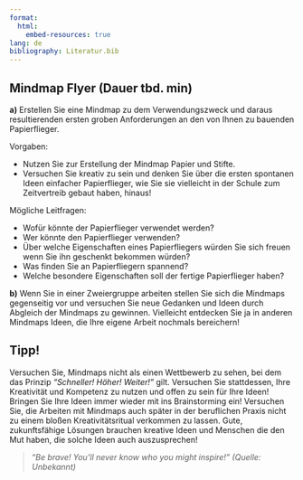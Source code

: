 ```yaml
---
format:
  html:
    embed-resources: true
lang: de
bibliography: Literatur.bib
---
```


<!--
title: "DEB3 Produktentwicklung 1"
resource-path: ["../images"]
format:
  html:
    embed-resources: true

author:
  - name: "Christian Anders"
    roles: "Dozent"
    email: christian.anders@hs-esslingen.de
    affiliation: 
      - name: "Hochschule Esslingen"
        department: "Wirtschaft & Technik"
        group: "Digital Engineering (DEB)"
        city: "Esslingen am Neckar"
        postal-code: 73728
        country: "Deutschland"
        url: https://www.hs-esslingen.de/
abstract: > 
  Skript zur Vorlesung und Labor *"Produktentwicklung 1"* für den Studiengang Digital Engineering DEB3 im Wintersemester 2024/2025
keywords:
  - Produktentwicklung
  - Ideenfindung
  - Konzeptentwicklung
  - Labor
  - Flyer
  - Mindmap
copyright: 
  holder: Christian Anders
  year: 2024
lang: de
bibliography: Literatur.bib
date: last-modified
toc: false
number-sections: false
scrollable: true
toc-location: right-body
cap-location: bottom
number-offset: 0
link-external-icon: true
link-external-newwindow: true
-->

<!-- -------------------------------------------------------------------------

 Labor "Flyer" - Aufgabe Mindmap Anforderungen

-------------------------------------------------------------------------- -->

::: {.callout-note}
## Mindmap Flyer (Dauer tbd. min)

<!-- 
ID: #nte-lhflyer
Reference: @nte-lhflyer
-->
**a)** Erstellen Sie eine Mindmap zu dem Verwendungszweck und daraus resultierenden ersten groben Anforderungen an den von Ihnen zu bauenden Papierflieger. 

Vorgaben:

- Nutzen Sie zur Erstellung der Mindmap Papier und Stifte. 
- Versuchen Sie kreativ zu sein und denken Sie über die ersten spontanen Ideen einfacher Papierflieger, wie Sie sie vielleicht in der Schule zum Zeitvertreib gebaut haben, hinaus!
 

Mögliche Leitfragen:

- Wofür könnte der Papierflieger verwendet werden? 
- Wer könnte den Papierflieger verwenden? 
- Über welche Eigenschaften eines Papierfliegers würden Sie sich freuen wenn Sie ihn geschenkt bekommen würden? 
- Was finden Sie an Papierfliegern spannend? 
- Welche besondere Eigenschaften soll der fertige Papierflieger haben?
<!-- Vielleicht kann auch ChatGPT wertvolle Anregungen bieten?-->

**b)** Wenn Sie in einer Zweiergruppe arbeiten stellen Sie sich die Mindmaps gegenseitig vor und versuchen Sie neue Gedanken und Ideen durch Abgleich der Mindmaps zu gewinnen. Vielleicht entdecken Sie ja in anderen Mindmaps Ideen, die Ihre eigene Arbeit nochmals bereichern!

:::

::: {.callout-caution}
## Tipp!
Versuchen Sie, Mindmaps nicht als einen Wettbewerb zu sehen, bei dem das Prinzip *"Schneller! Höher! Weiter!"* gilt. Versuchen Sie stattdessen, Ihre Kreativität und Kompetenz zu nutzen und offen zu sein für Ihre Ideen! Bringen Sie Ihre Ideen immer wieder mit ins Brainstorming ein! Versuchen Sie, die Arbeiten mit Mindmaps auch später in der beruflichen Praxis nicht zu einem bloßen Kreativitätsritual verkommen zu lassen. Gute, zukunftsfähige Lösungen brauchen kreative Ideen und Menschen die den Mut haben, die solche Ideen auch auszusprechen!

:::

> "*Be brave! You'll never know who you might inspire!" (Quelle: Unbekannt)*

